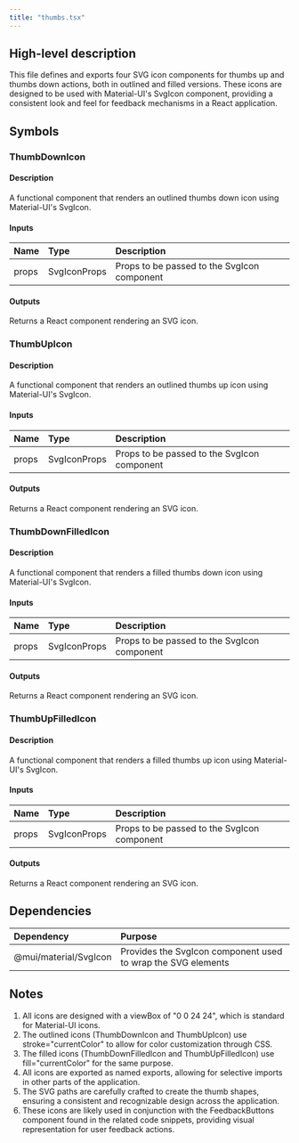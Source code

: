 ```yaml
---
title: "thumbs.tsx"
---
```


## High-level description
This file defines and exports four SVG icon components for thumbs up and thumbs down actions, both in outlined and filled versions. These icons are designed to be used with Material-UI's SvgIcon component, providing a consistent look and feel for feedback mechanisms in a React application.

## Symbols

### ThumbDownIcon
#### Description
A functional component that renders an outlined thumbs down icon using Material-UI's SvgIcon.

#### Inputs
| Name | Type | Description |
|:-----|:-----|:------------|
| props | SvgIconProps | Props to be passed to the SvgIcon component |

#### Outputs
Returns a React component rendering an SVG icon.

### ThumbUpIcon
#### Description
A functional component that renders an outlined thumbs up icon using Material-UI's SvgIcon.

#### Inputs
| Name | Type | Description |
|:-----|:-----|:------------|
| props | SvgIconProps | Props to be passed to the SvgIcon component |

#### Outputs
Returns a React component rendering an SVG icon.

### ThumbDownFilledIcon
#### Description
A functional component that renders a filled thumbs down icon using Material-UI's SvgIcon.

#### Inputs
| Name | Type | Description |
|:-----|:-----|:------------|
| props | SvgIconProps | Props to be passed to the SvgIcon component |

#### Outputs
Returns a React component rendering an SVG icon.

### ThumbUpFilledIcon
#### Description
A functional component that renders a filled thumbs up icon using Material-UI's SvgIcon.

#### Inputs
| Name | Type | Description |
|:-----|:-----|:------------|
| props | SvgIconProps | Props to be passed to the SvgIcon component |

#### Outputs
Returns a React component rendering an SVG icon.

## Dependencies
| Dependency | Purpose |
|:-----------|:--------|
| @mui/material/SvgIcon | Provides the SvgIcon component used to wrap the SVG elements |

## Notes
1. All icons are designed with a viewBox of "0 0 24 24", which is standard for Material-UI icons.
2. The outlined icons (ThumbDownIcon and ThumbUpIcon) use stroke="currentColor" to allow for color customization through CSS.
3. The filled icons (ThumbDownFilledIcon and ThumbUpFilledIcon) use fill="currentColor" for the same purpose.
4. All icons are exported as named exports, allowing for selective imports in other parts of the application.
5. The SVG paths are carefully crafted to create the thumb shapes, ensuring a consistent and recognizable design across the application.
6. These icons are likely used in conjunction with the FeedbackButtons component found in the related code snippets, providing visual representation for user feedback actions.